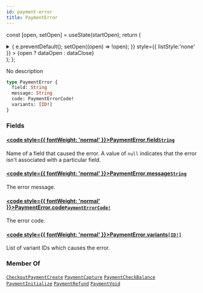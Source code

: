 ```yaml
---
id: payment-error
title: PaymentError
---
```






const [open, setOpen] = useState(startOpen);
return (
<details {...(open ? { open: true } : {})} className="details" style={{ border:'none', boxShadow:'none', background:'var(--ifm-background-color)' }}>
<summary
onClick={(e) => {
e.preventDefault();
setOpen((open) => !open);
}}
style={{ listStyle:'none' }} >
{open ? dataOpen : dataClose}
</summary>
{open && children}
</details>
);
};

No description

```graphql
type PaymentError {
  field: String
  message: String
  code: PaymentErrorCode!
  variants: [ID!]
}
```

### Fields

#### [<code style={{ fontWeight: 'normal' }}>PaymentError.<b>field</b></code>](#)<Bullet />[`String`](../../../api-reference/miscellaneous/scalars/string.mdx) <Badge class="badge badge--secondary" text="scalar"/> <Badge class="badge badge--secondary" text="miscellaneous"/>

Name of a field that caused the error. A value of `null` indicates that the error isn't associated with a particular field.

#### [<code style={{ fontWeight: 'normal' }}>PaymentError.<b>message</b></code>](#)<Bullet />[`String`](../../../api-reference/miscellaneous/scalars/string.mdx) <Badge class="badge badge--secondary" text="scalar"/> <Badge class="badge badge--secondary" text="miscellaneous"/>

The error message.

#### [<code style={{ fontWeight: 'normal' }}>PaymentError.<b>code</b></code>](#)<Bullet />[`PaymentErrorCode!`](../../../api-reference/payments/enums/payment-error-code.mdx) <Badge class="badge badge--secondary" text="non-null"/> <Badge class="badge badge--secondary" text="enum"/> <Badge class="badge badge--secondary" text="payments"/>

The error code.

#### [<code style={{ fontWeight: 'normal' }}>PaymentError.<b>variants</b></code>](#)<Bullet />[`[ID!]`](../../../api-reference/miscellaneous/scalars/id.mdx) <Badge class="badge badge--secondary" text="list"/> <Badge class="badge badge--secondary" text="scalar"/> <Badge class="badge badge--secondary" text="miscellaneous"/>

List of variant IDs which causes the error.

### Member Of

[`CheckoutPaymentCreate`](../../../api-reference/checkout/objects/checkout-payment-create.mdx) <Badge class="badge badge--secondary" text="object"/><Bullet />[`PaymentCapture`](../../../api-reference/payments/objects/payment-capture.mdx) <Badge class="badge badge--secondary" text="object"/><Bullet />[`PaymentCheckBalance`](../../../api-reference/payments/objects/payment-check-balance.mdx) <Badge class="badge badge--secondary" text="object"/><Bullet />[`PaymentInitialize`](../../../api-reference/payments/objects/payment-initialize.mdx) <Badge class="badge badge--secondary" text="object"/><Bullet />[`PaymentRefund`](../../../api-reference/payments/objects/payment-refund.mdx) <Badge class="badge badge--secondary" text="object"/><Bullet />[`PaymentVoid`](../../../api-reference/payments/objects/payment-void.mdx) <Badge class="badge badge--secondary" text="object"/>

